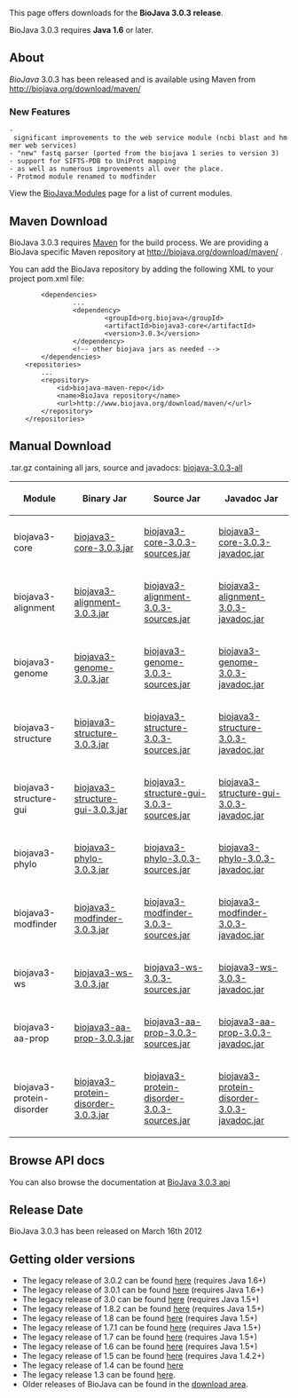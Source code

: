 This page offers downloads for the <b>BioJava 3.0.3 release</b>. 

BioJava 3.0.3 requires <b>Java 1.6</b> or later. 

== About ==
''BioJava'' 3.0.3 has been released and is available using Maven from
[http://biojava.org/download/maven/ http://biojava.org/download/maven/]

===New Features===
 - significant improvements to the web service module (ncbi blast and hmmer web services)
 - "new" fastq parser (ported from the biojava 1 series to version 3)
 - support for SIFTS-PDB to UniProt mapping 
 - as well as numerous improvements all over the place.
 - Protmod module renamed to modfinder

View the [[BioJava:Modules]] page for a list of current modules.

== Maven Download ==
BioJava 3.0.3 requires [http://maven.apache.org/ Maven] for the build process. We are providing a BioJava specific Maven repository at http://biojava.org/download/maven/ .

You can add the BioJava repository by adding the following XML to your project pom.xml file:
<pre>
        <dependencies>
                ...
                <dependency>
                        <groupId>org.biojava</groupId>
                        <artifactId>biojava3-core</artifactId>
                        <version>3.0.3</version>
                </dependency>
                <!-- other biojava jars as needed -->
        </dependencies>
	<repositories>
		...
		<repository>
			<id>biojava-maven-repo</id>
			<name>BioJava repository</name>
			<url>http://www.biojava.org/download/maven/</url>			
		</repository>
	</repositories>
</pre>

== Manual Download ==

.tar.gz containing all jars, source and javadocs: [http://biojava.org/download/bj3.0.3/biojava-3.0.3-all.tar.gz biojava-3.0.3-all]

{|
|+
! Module
! Binary Jar
! Source Jar
! Javadoc Jar
|-
| biojava3-core 
| [http://biojava.org/download/maven/org/biojava/biojava3-core/3.0.3/biojava3-core-3.0.3.jar biojava3-core-3.0.3.jar] 
| [http://biojava.org/download/maven/org/biojava/biojava3-core/3.0.3/biojava3-core-3.0.3-sources.jar biojava3-core-3.0.3-sources.jar] 
| [http://biojava.org/download/maven/org/biojava/biojava3-core/3.0.3/biojava3-core-3.0.3-javadoc.jar biojava3-core-3.0.3-javadoc.jar]
|-
| biojava3-alignment 
| [http://biojava.org/download/maven/org/biojava/biojava3-alignment/3.0.3/biojava3-alignment-3.0.3.jar biojava3-alignment-3.0.3.jar] 
| [http://biojava.org/download/maven/org/biojava/biojava3-alignment/3.0.3/biojava3-alignment-3.0.3-sources.jar biojava3-alignment-3.0.3-sources.jar] 
| [http://biojava.org/download/maven/org/biojava/biojava3-alignment/3.0.3/biojava3-alignment-3.0.3-javadoc.jar biojava3-alignment-3.0.3-javadoc.jar]
|-
| biojava3-genome 
| [http://biojava.org/download/maven/org/biojava/biojava3-genome/3.0.3/biojava3-genome-3.0.3.jar biojava3-genome-3.0.3.jar] 
| [http://biojava.org/download/maven/org/biojava/biojava3-genome/3.0.3/biojava3-genome-3.0.3-sources.jar biojava3-genome-3.0.3-sources.jar] 
| [http://biojava.org/download/maven/org/biojava/biojava3-genome/3.0.3/biojava3-genome-3.0.3-javadoc.jar biojava3-genome-3.0.3-javadoc.jar]
|-
| biojava3-structure 
| [http://biojava.org/download/maven/org/biojava/biojava3-structure/3.0.3/biojava3-structure-3.0.3.jar biojava3-structure-3.0.3.jar] 
| [http://biojava.org/download/maven/org/biojava/biojava3-structure/3.0.3/biojava3-structure-3.0.3-sources.jar biojava3-structure-3.0.3-sources.jar] 
| [http://biojava.org/download/maven/org/biojava/biojava3-structure/3.0.3/biojava3-structure-3.0.3-javadoc.jar biojava3-structure-3.0.3-javadoc.jar]
|-
| biojava3-structure-gui 
| [http://biojava.org/download/maven/org/biojava/biojava3-structure-gui/3.0.3/biojava3-structure-gui-3.0.3.jar biojava3-structure-gui-3.0.3.jar] 
| [http://biojava.org/download/maven/org/biojava/biojava3-structure-gui/3.0.3/biojava3-structure-gui-3.0.3-sources.jar biojava3-structure-gui-3.0.3-sources.jar] 
| [http://biojava.org/download/maven/org/biojava/biojava3-structure-gui/3.0.3/biojava3-structure-gui-3.0.3-javadoc.jar biojava3-structure-gui-3.0.3-javadoc.jar]
|-
| biojava3-phylo 
| [http://biojava.org/download/maven/org/biojava/biojava3-phylo/3.0.3/biojava3-phylo-3.0.3.jar biojava3-phylo-3.0.3.jar] 
| [http://biojava.org/download/maven/org/biojava/biojava3-phylo/3.0.3/biojava3-phylo-3.0.3-sources.jar biojava3-phylo-3.0.3-sources.jar] 
| [http://biojava.org/download/maven/org/biojava/biojava3-phylo/3.0.3/biojava3-phylo-3.0.3-javadoc.jar biojava3-phylo-3.0.3-javadoc.jar]
|-
| biojava3-modfinder 
| [http://biojava.org/download/maven/org/biojava/biojava3-modfinder/3.0.3/biojava3-modfinder-3.0.3.jar biojava3-modfinder-3.0.3.jar] 
| [http://biojava.org/download/maven/org/biojava/biojava3-modfinder/3.0.3/biojava3-modfinder-3.0.3-sources.jar biojava3-modfinder-3.0.3-sources.jar] 
| [http://biojava.org/download/maven/org/biojava/biojava3-modfinder/3.0.3/biojava3-modfinder-3.0.3-javadoc.jar biojava3-modfinder-3.0.3-javadoc.jar]
|-
| biojava3-ws 
| [http://biojava.org/download/maven/org/biojava/biojava3-ws/3.0.3/biojava3-ws-3.0.3.jar biojava3-ws-3.0.3.jar] 
| [http://biojava.org/download/maven/org/biojava/biojava3-ws/3.0.3/biojava3-ws-3.0.3-sources.jar biojava3-ws-3.0.3-sources.jar] 
| [http://biojava.org/download/maven/org/biojava/biojava3-ws/3.0.3/biojava3-ws-3.0.3-javadoc.jar biojava3-ws-3.0.3-javadoc.jar]
|-
| biojava3-aa-prop 
| [http://biojava.org/download/maven/org/biojava/biojava3-aa-prop/3.0.3/biojava3-aa-prop-3.0.3.jar biojava3-aa-prop-3.0.3.jar] 
| [http://biojava.org/download/maven/org/biojava/biojava3-aa-prop/3.0.3/biojava3-aa-prop3.0.3-sources.jar biojava3-aa-prop-3.0.3-sources.jar] 
| [http://biojava.org/download/maven/org/biojava/biojava3-aa-prop/3.0.3/biojava3-aa-prop-3.0.3-javadoc.jar biojava3-aa-prop-3.0.3-javadoc.jar]
|-
| biojava3-protein-disorder 
| [http://biojava.org/download/maven/org/biojava/biojava3-protein-disorder/3.0.3/biojava3-protein-disorder-3.0.3.jar biojava3-protein-disorder-3.0.3.jar] 
| [http://biojava.org/download/maven/org/biojava/biojava3-protein-disorder/3.0.3/biojava3-protein-disorder-3.0.3-sources.jar biojava3-protein-disorder-3.0.3-sources.jar] 
| [http://biojava.org/download/maven/org/biojava/biojava3-protein-disorder/3.0.3/biojava3-protein-disorder-3.0.3-javadoc.jar biojava3-protein-disorder-3.0.3-javadoc.jar]

|}

== Browse API docs ==
You can also browse the documentation at [http://www.biojava.org/docs/api3.0.3/ BioJava 3.0.3 api]

==Release Date==
BioJava 3.0.3 has been released on March 16th 2012

== Getting older versions ==

* The legacy release of 3.0.2 can be found [[BioJava:Download 3.0.2|here]] (requires Java 1.6+)
* The legacy release of 3.0.1 can be found [[BioJava:Download 3.0.1|here]] (requires Java 1.6+)
* The legacy release of 3.0 can be found [[BioJava:Download 3.0|here]] (requires Java 1.5+)
* The legacy release of 1.8.2 can be found [[BioJava:Download 1.8.2|here]] (requires Java 1.5+)
* The legacy release of 1.8 can be found [[BioJava:Download 1.8|here]] (requires Java 1.5+)
* The legacy release of 1.7.1 can be found [[BioJava:Download 1.7.1|here]] (requires Java 1.5+)
* The legacy release of 1.7 can be found [[BioJava:Download 1.7|here]] (requires Java 1.5+)
* The legacy release of 1.6 can be found [[BioJava:Download 1.6|here]] (requires Java 1.5+)
* The legacy release of 1.5 can be found [[BioJava:Download 1.5|here]] (requires Java 1.4.2+)
* The legacy release of 1.4 can be found [[BioJava:Download 1.4|here]]
* The legacy release 1.3 can be found [[BioJava:Download 1.3|here]].
* Older releases of BioJava can be found in the [http://www.biojava.org/download/ download area].
